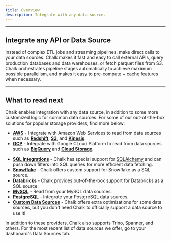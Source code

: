 ```yaml
---
title: Overview
description: Integrate with any data source.
---
```


---

## Integrate any API or Data Source

Instead of complex ETL jobs and streaming pipelines,
make direct calls to your data sources. Chalk makes
it fast and easy to call external APIs, query production
databases and data warehouses, or fetch parquet files
from S3. Chalk orchestrates pipeline stages automatically
to achieve maximum possible parallelism, and makes it
easy to pre-compute + cache features when necessary.

---

## What to read next

Chalk enables integration with any data source, in addition to some more customized
logic for common data sources. For some of our out-of-the-box solutions for popular
storage providers, find more below:

* **[AWS](/docs/aws)** -
Integrate with Amazon Web Services to read from data sources such as **[Redshift](/docs/redshift)**,
**[S3](/docs/s3)**, and **[Kinesis](/docs/stream-sources)**.
* **[GCP](/docs/gcp)** -
Integrate with Google CLoud Platform to read from data sources such as **[BigQuery](/docs/bigquery)** and
**[Cloud Storage](/docs/s3)**.
- **[SQL Integrations](/docs/sql)** -
Chalk has special support for [SQLAlchemy](https://www.sqlalchemy.org/) and can push down filters into SQL
queries for more efficient data fetching.
- **[Snowflake](/docs/snowflake)** -
Chalk offers custom support for Snowflake as a SQL source.
- **[Databricks](/docs/databricks)** -
Chalk provides out-of-the-box support for Databricks as a SQL source.
- **[MySQL](/docs/mysql)** - Read from your MySQL data sources.
- **[PostgreSQL](/docs/postgresql)** - Integrate your PostgreSQL data sources.
- **[Custom Data Sources](/docs/generic)** -
  Chalk offers extra optimizations for some data sources, but you don't need Chalk to officially support a data source to use it!

In addition to these providers, Chalk also supports Trino, Spanner, and others. For the most recent list of data sources
we offer, go to your dashboard's Data Sources tab.
